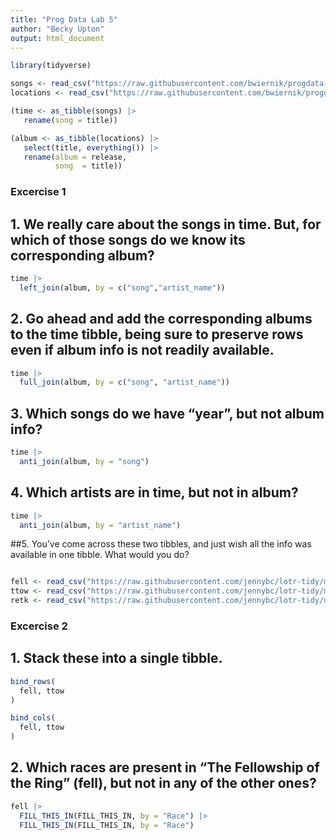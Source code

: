 ```yaml
---
title: "Prog Data Lab 5"
author: "Becky Upton"
output: html_document
---
```


```r
library(tidyverse)

songs <- read_csv("https://raw.githubusercontent.com/bwiernik/progdata-class/master/data/singer/songs.csv")
locations <- read_csv("https://raw.githubusercontent.com/bwiernik/progdata-class/master/data/singer/loc.csv")

(time <- as_tibble(songs) |> 
   rename(song = title))

(album <- as_tibble(locations) |> 
   select(title, everything()) |> 
   rename(album = release,
          song  = title))
```
### Excercise 1
## 1. We really care about the songs in time. But, for which of those songs do we know its corresponding album?
```r
time |> 
  left_join(album, by = c("song","artist_name"))
```
## 2. Go ahead and add the corresponding albums to the time tibble, being sure to preserve rows even if album info is not readily available.
```r
time |> 
  full_join(album, by = c("song", "artist_name"))
```

## 3. Which songs do we have “year”, but not album info?
```r
time |> 
  anti_join(album, by = "song")
```
## 4. Which artists are in time, but not in album?
```r
time |>
  anti_join(album, by = "artist_name")
```
##5. You’ve come across these two tibbles, and just wish all the info was available in one tibble. What would you do?
```r

```


```r
fell <- read_csv("https://raw.githubusercontent.com/jennybc/lotr-tidy/master/data/The_Fellowship_Of_The_Ring.csv")
ttow <- read_csv("https://raw.githubusercontent.com/jennybc/lotr-tidy/master/data/The_Two_Towers.csv")
retk <- read_csv("https://raw.githubusercontent.com/jennybc/lotr-tidy/master/data/The_Return_Of_The_King.csv")
```

### Excercise 2
## 1. Stack these into a single tibble.
```r
bind_rows(
  fell, ttow
)

bind_cols(
  fell, ttow
)
```
## 2. Which races are present in “The Fellowship of the Ring” (fell), but not in any of the other ones?
```r
fell |> 
  FILL_THIS_IN(FILL_THIS_IN, by = "Race") |> 
  FILL_THIS_IN(FILL_THIS_IN, by = "Race")
```

